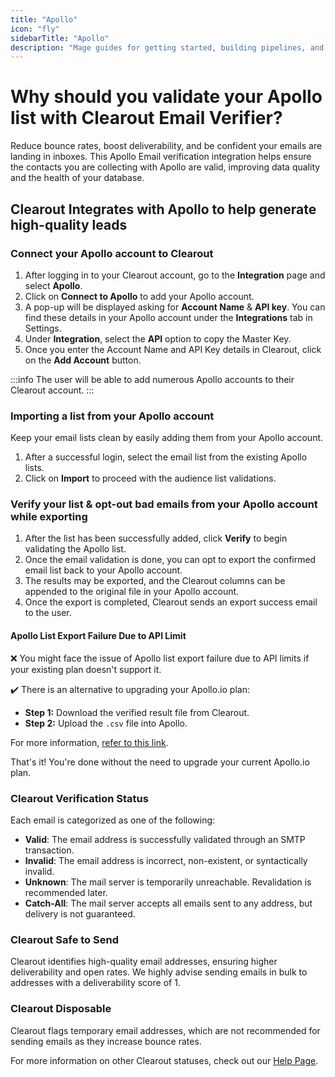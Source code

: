 ```yaml
---
title: "Apollo"
icon: "fly"
sidebarTitle: "Apollo"
description: "Mage guides for getting started, building pipelines, and more."
---
```


# Why should you validate your Apollo list with Clearout Email Verifier?

Reduce bounce rates, boost deliverability, and be confident your emails are landing in inboxes. This Apollo Email verification integration helps ensure the contacts you are collecting with Apollo are valid, improving data quality and the health of your database.

## Clearout Integrates with Apollo to help generate high-quality leads

### Connect your Apollo account to Clearout

1. After logging in to your Clearout account, go to the **Integration** page and select **Apollo**.
2. Click on **Connect to Apollo** to add your Apollo account.
3. A pop-up will be displayed asking for **Account Name** & **API key**. You can find these details in your Apollo account under the **Integrations** tab in Settings.
4. Under **Integration**, select the **API** option to copy the Master Key.
5. Once you enter the Account Name and API Key details in Clearout, click on the **Add Account** button.

:::info
The user will be able to add numerous Apollo accounts to their Clearout account.
:::

### Importing a list from your Apollo account

Keep your email lists clean by easily adding them from your Apollo account.

1. After a successful login, select the email list from the existing Apollo lists.
2. Click on **Import** to proceed with the audience list validations.

### Verify your list & opt-out bad emails from your Apollo account while exporting

1. After the list has been successfully added, click **Verify** to begin validating the Apollo list.
2. Once the email validation is done, you can opt to export the confirmed email list back to your Apollo account.
3. The results may be exported, and the Clearout columns can be appended to the original file in your Apollo account.
4. Once the export is completed, Clearout sends an export success email to the user.

#### Apollo List Export Failure Due to API Limit

❌ You might face the issue of Apollo list export failure due to API limits if your existing plan doesn't support it.

✔️ There is an alternative to upgrading your Apollo.io plan:
- **Step 1:** Download the verified result file from Clearout.
- **Step 2:** Upload the `.csv` file into Apollo.

For more information, [refer to this link](#).

That's it! You're done without the need to upgrade your current Apollo.io plan.

### Clearout Verification Status

Each email is categorized as one of the following:
- **Valid**: The email address is successfully validated through an SMTP transaction.
- **Invalid**: The email address is incorrect, non-existent, or syntactically invalid.
- **Unknown**: The mail server is temporarily unreachable. Revalidation is recommended later.
- **Catch-All**: The mail server accepts all emails sent to any address, but delivery is not guaranteed.

### Clearout Safe to Send

Clearout identifies high-quality email addresses, ensuring higher deliverability and open rates. We highly advise sending emails in bulk to addresses with a deliverability score of 1.

### Clearout Disposable

Clearout flags temporary email addresses, which are not recommended for sending emails as they increase bounce rates.

For more information on other Clearout statuses, check out our [Help Page](#).
